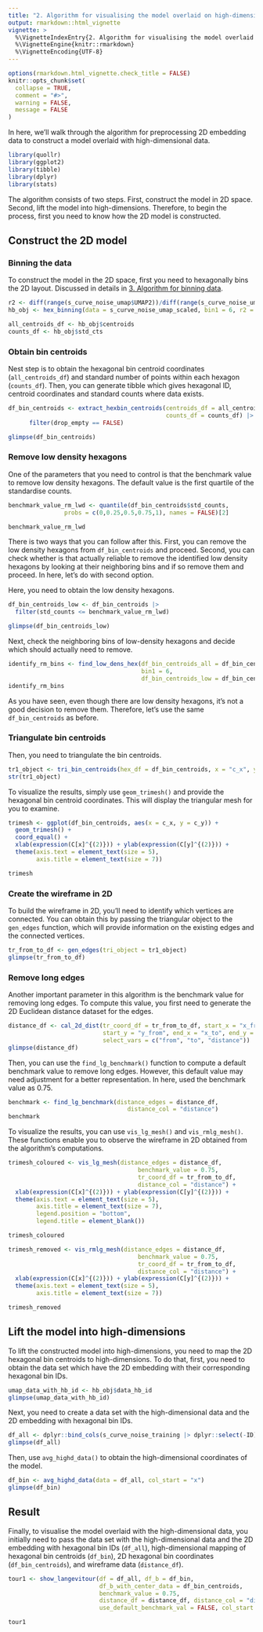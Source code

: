 ```yaml
---
title: "2. Algorithm for visualising the model overlaid on high-dimensional data"
output: rmarkdown::html_vignette
vignette: >
  %\VignetteIndexEntry{2. Algorithm for visualising the model overlaid on high-dimensional data}
  %\VignetteEngine{knitr::rmarkdown}
  %\VignetteEncoding{UTF-8}
---
```


```r
options(rmarkdown.html_vignette.check_title = FALSE)
knitr::opts_chunk$set(
  collapse = TRUE,
  comment = "#>",
  warning = FALSE, 
  message = FALSE
)
```

In here, we'll walk through the algorithm for preprocessing 2D embedding data to construct a model overlaid with high-dimensional data.

```r
library(quollr)
library(ggplot2)
library(tibble)
library(dplyr)
library(stats)
```

The algorithm consists of two steps. First, construct the model in 2D space. Second, lift the model into high-dimensions. Therefore, to begin the process, first you need to know how the 2D model is constructed.

## Construct the 2D model

### Binning the data

To construct the model in the 2D space, first you need to hexagonally bins the 2D layout. Discussed in details in [3. Algorithm for binning data](https://quollr.netlify.app/articles/visfullgrid).  

```r
r2 <- diff(range(s_curve_noise_umap$UMAP2))/diff(range(s_curve_noise_umap$UMAP1))
hb_obj <- hex_binning(data = s_curve_noise_umap_scaled, bin1 = 6, r2 = r2)

all_centroids_df <- hb_obj$centroids
counts_df <- hb_obj$std_cts
```

### Obtain bin centroids

Nest step is to obtain the hexagonal bin centroid coordinates (`all_centroids_df`) and standard number of points within each hexagon (`counts_df`). Then, you can generate tibble which gives hexagonal ID, centroid coordinates and standard counts where data exists.

```r
df_bin_centroids <- extract_hexbin_centroids(centroids_df = all_centroids_df,
                                             counts_df = counts_df) |>
      filter(drop_empty == FALSE)

glimpse(df_bin_centroids) 
```

### Remove low density hexagons

One of the parameters that you need to control is that the benchmark value to remove low density hexagons. The default value is the first quartile of the standardise counts.

```r
benchmark_value_rm_lwd <- quantile(df_bin_centroids$std_counts, 
                probs = c(0,0.25,0.5,0.75,1), names = FALSE)[2]

benchmark_value_rm_lwd
```

There is two ways that you can follow after this. First, you can remove the low density hexagons from `df_bin_centroids` and proceed. Second, you can check whether is that actually reliable to remove the identified low density hexagons by looking at their neighboring bins and if so remove them and proceed. In here, let's do with second option.

Here, you need to obtain the low density hexagons.

```r
df_bin_centroids_low <- df_bin_centroids |>
  filter(std_counts <= benchmark_value_rm_lwd)

glimpse(df_bin_centroids_low)
```

Next, check the neighboring bins of low-density hexagons and decide which should actually need to remove.

```r
identify_rm_bins <- find_low_dens_hex(df_bin_centroids_all = df_bin_centroids, 
                                      bin1 = 6, 
                                      df_bin_centroids_low = df_bin_centroids_low)
identify_rm_bins
```

As you have seen, even though there are low density hexagons, it's not a good decision to remove them. Therefore, let's use the same `df_bin_centroids` as before.

### Triangulate bin centroids

Then, you need to triangulate the bin centroids.

```r
tr1_object <- tri_bin_centroids(hex_df = df_bin_centroids, x = "c_x", y = "c_y")
str(tr1_object)
```

To visualize the results, simply use `geom_trimesh()` and provide the hexagonal bin centroid coordinates. This will display the triangular mesh for you to examine.

```r
trimesh <- ggplot(df_bin_centroids, aes(x = c_x, y = c_y)) +
  geom_trimesh() +
  coord_equal() +
  xlab(expression(C[x]^{(2)})) + ylab(expression(C[y]^{(2)})) +
  theme(axis.text = element_text(size = 5),
        axis.title = element_text(size = 7))

trimesh
```

### Create the wireframe in 2D

To build the wireframe in 2D, you'll need to identify which vertices are connected. You can obtain this by passing the triangular object to the `gen_edges` function, which will provide information on the existing edges and the connected vertices.

```r
tr_from_to_df <- gen_edges(tri_object = tr1_object)
glimpse(tr_from_to_df)
```

### Remove long edges

Another important parameter in this algorithm is the benchmark value for removing long edges. To compute this value, you first need to generate the 2D Euclidean distance dataset for the edges.

```r
distance_df <- cal_2d_dist(tr_coord_df = tr_from_to_df, start_x = "x_from", 
                           start_y = "y_from", end_x = "x_to", end_y = "y_to", 
                           select_vars = c("from", "to", "distance"))
glimpse(distance_df)
```

Then, you can use the `find_lg_benchmark()` function to compute a default benchmark value to remove long edges. However, this default value may need adjustment for a better representation. In here, used the benchmark value as $0.75$.


```r
benchmark <- find_lg_benchmark(distance_edges = distance_df, 
                                  distance_col = "distance")
benchmark
```

To visualize the results, you can use `vis_lg_mesh()` and `vis_rmlg_mesh()`. These functions enable you to observe the wireframe in 2D obtained from the algorithm's computations.

```r
trimesh_coloured <- vis_lg_mesh(distance_edges = distance_df, 
                                     benchmark_value = 0.75, 
                                     tr_coord_df = tr_from_to_df, 
                                     distance_col = "distance") +
  xlab(expression(C[x]^{(2)})) + ylab(expression(C[y]^{(2)})) +
  theme(axis.text = element_text(size = 5),
        axis.title = element_text(size = 7),
        legend.position = "bottom",
        legend.title = element_blank())

trimesh_coloured

trimesh_removed <- vis_rmlg_mesh(distance_edges = distance_df, 
                                     benchmark_value = 0.75, 
                                     tr_coord_df = tr_from_to_df, 
                                     distance_col = "distance") +
  xlab(expression(C[x]^{(2)})) + ylab(expression(C[y]^{(2)})) +
  theme(axis.text = element_text(size = 5),
        axis.title = element_text(size = 7))

trimesh_removed
```

## Lift the model into high-dimensions

To lift the constructed model into high-dimensions, you need to map the 2D hexagonal bin centroids to high-dimensions. To do that, first, you need to obtain the data set which have the 2D embedding with their corresponding hexagonal bin IDs.

```r
umap_data_with_hb_id <- hb_obj$data_hb_id
glimpse(umap_data_with_hb_id)
```

Next, you need to create a data set with the high-dimensional data and the 2D embedding with hexagonal bin IDs.

```r
df_all <- dplyr::bind_cols(s_curve_noise_training |> dplyr::select(-ID), umap_data_with_hb_id)
glimpse(df_all)
```

Then, use `avg_highd_data()` to obtain the high-dimensional coordinates of the model.

```r
df_bin <- avg_highd_data(data = df_all, col_start = "x")
glimpse(df_bin)
```

## Result

Finally, to visualise the model overlaid with the high-dimensional data, you initially need to pass the data set with the high-dimensional data and the 2D embedding with hexagonal bin IDs (`df_all`),  high-dimensional mapping of hexagonal bin centroids (`df_bin`), 2D hexagonal bin coordinates (`df_bin_centroids`), and wireframe data (`distance_df`).

```r
tour1 <- show_langevitour(df = df_all, df_b = df_bin, 
                          df_b_with_center_data = df_bin_centroids, 
                          benchmark_value = 0.75, 
                          distance_df = distance_df, distance_col = "distance", 
                          use_default_benchmark_val = FALSE, col_start = "x")

tour1
```
